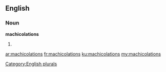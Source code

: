 ==English==

===Noun===
'''machicolations'''

# {{plural of|[[machicolation]]}}

[[Category:English plurals]]

[[ar:machicolations]]
[[fr:machicolations]]
[[ku:machicolations]]
[[my:machicolations]]